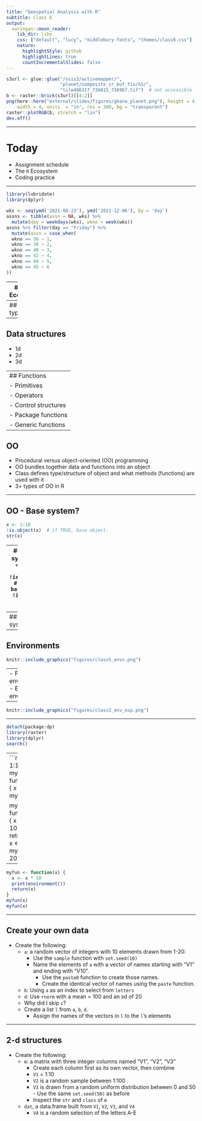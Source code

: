```yaml
---
title: "Geospatial Analysis with R"
subtitle: Class 6
output:
  xaringan::moon_reader:
    lib_dir: libs
    css: ["default", "lucy", "middlebury-fonts", "themes/class6.css"]
    nature:
      highlightStyle: github
      highlightLines: true
      countIncrementalSlides: false
---
```


```r
s3url <- glue::glue("/vsis3/activemapper/",
                    "planet/composite_sr_buf_fix/GS/",
                    "tile486317_736815_736967.tif")  # not accessible
b <- raster::brick(s3url)[[4:2]]
png(here::here("external/slides/figures/ghana_planet.png"), height = 4, 
    width = 4, units  = "in", res = 300, bg = "transparent")
raster::plotRGB(b, stretch = "lin")
dev.off()
```


---

# Today

- Assignment schedule
- The `R` Ecosystem
- Coding practice

---

```r
library(lubridate)
library(dplyr)

wks <- seq(ymd('2021-08-23'), ymd('2021-12-06'), by = 'day')
assns <- tibble(assn = NA, wks) %>% 
  mutate(day = weekdays(wks), wkno = week(wks))
assns %>% filter(day == "Friday") %>% 
  mutate(assn = case_when(
  wkno == 36 ~ 1, 
  wkno == 38 ~ 2,
  wkno == 40 ~ 3,
  wkno == 42 ~ 4,
  wkno == 44 ~ 5, 
  wkno == 45 ~ 6
)) 
```

---
# The R Ecosystem

```r
knitr::include_graphics("figures/class5_u1m2.png")
```

---
## Data types

---
## Data structures
- 1d
- 2d
- 3d

---
## Functions
- Primitives
- Operators
- Control structures
- Package functions
- Generic functions
---

## OO

- Procedural versus object-oriented (OO) programming
- OO bundles together data and functions into an object
- Class defines type/structure of object and what methods (functions) are used with it
- 3+ types of OO in R

---

## OO - Base system? 
```r
x <- 1:10
!is.object(x)  # if TRUE, base object. 
str(x)
```
---
## 00 - S3 system?
```r
x <- lm(x ~ rev(x))
!is.object(x)  # if TRUE, base object. 
!isS4(x)  # it’s S3
str(x)
```

---
## OO - S4 system? 
```r
x <- raster::raster(nrow = 10, ncol = 10)
!is.object(x)  # if TRUE, base object. 
!isS4(x)  # it’s S3
!is(x, "refClass") # it’s S4; otherwise it’s RC.
str(x)
```

---

## Environments
```r
knitr::include_graphics("figures/class5_envs.png")
```
---
- Function environment
- Execution environment

---

```r
knitr::include_graphics("figures/class3_env_nsp.png")
```

---

```r
detach(package:dp)
library(raster)
library(dplyr)
search()
```


---
```r
x <- 1:10
myfun <- function() {
  x * 10
}
myfun()

myfun <- function(x) {
  x <- x * 10
  return(x)
}
x <- 10
myfun(x = 20)
x
```

---

```r
myfun <- function(x) {
  x <- x * 10
  print(environment())
  return(x)
}
myfun(x)
myfun(x)
```


---


## Create your own data

- Create the following:
  - `a`: a random vector of integers with 10 elements drawn from 1-20:
    - Use the `sample` function with `set.seed(10)`
    - Name the elements of `a` with a vector of names starting with "V1" and ending with "V10". 
      - Use the `paste0` function to create those names.
      - Create the identical vector of names using the `paste` function.
  - `b`: Using `a` as an index to select from `letters`
  - `d`: Use `rnorm` with a mean = 100 and an sd of 20
  - Why did I skip `c`? 
  - Create a list `l` from `a`, `b`, `d`. 
    - Assign the names of the vectors in `l` to the `l`'s elements

---
## 2-d structures

- Create the following:
  - `m`: a matrix with three integer columns named "V1", "V2", "V3"
    - Create each column first as its own vector, then combine
    - `V1` = 1:10
    - `V2` is a random sample between 1:100
    - `V3` is drawn from a random uniform distribution between 0 and 50     - Use the same `set.seed(50)` as before
    - Inspect the `str` and `class` of `m`
  - `dat`, a data.frame built from `V1`, `V2`, `V3`, and `V4`
    - `V4` is a random selection of the letters A-E

<!-- --- -->
<!-- ## 1-d Indexing/subsetting/replacing  -->
<!-- - Select the 1st, 2nd, and 10th elements from `a` -->
<!-- - Select the elements of `a` named V1, V2, V3 (use the names) -->
<!-- - Replace the second to last value of `a` with the word "sasquatch" -->

<!--   - Use code to find the index value, not the actual integer value of the index -->
<!-- - Select from `b` the values "c", "d", "e" -->
<!-- - Identify the index position in `b` of values "c", "d", "e" -->
<!-- - Select the first 5 values of `d` and the last 5 values of `c` into two separate vectors and multiply them.  -->
<!-- - Select from `d` all values > 100: -->
<!--   - How many values are there? -->
<!-- - Select from `d` all values between 95 and 105, and replace them with 100 -->
<!-- - Repeat steps 1, 3, 4, and 8 above, but do it by accessing `a`, `b`, and `d` from `l`  -->

<!-- --- -->
<!-- ## 2-d Indexing/subsetting/replacing -->
<!-- - Select the first 10 values from `m`, using a single vector and no row or column information -->
<!-- - Use a single vector to select the last row, column value from `m` -->
<!-- - Replace the value selected in 2 above with -99 -->
<!-- - Now select row 3, columns 1:2 from `m`, and replace them with their values multiplied by 10  -->
<!-- - Do the same, but select the columns by their name, and reset the new values by dividing by 10 -->
<!-- - Select from `dat` the values of V3, and square them. Do it using index notation, column name in `[]`, and `$` -->
<!-- - Subset the first two rows and columns of `dat` into a new data.frame `datss`.  -->
<!-- - Replace `dat` rows 1:2, column 1:2 with the values -1:-4 -->
<!-- - Reset the part of `dat` you just changed with the values in `datss` -->
<!-- --- -->
<!-- ## Summarizing datasets -->
<!-- - Calculate the row and column sums of both `m` and `dat`.  -->
<!-- - Calculate the overall means and sums of all values in each dataset -->
<!-- - From `dat`, use both the base `aggregate` function and `dplyr` function to calculate the group mean, using `V4` as the grouping variable.  -->



